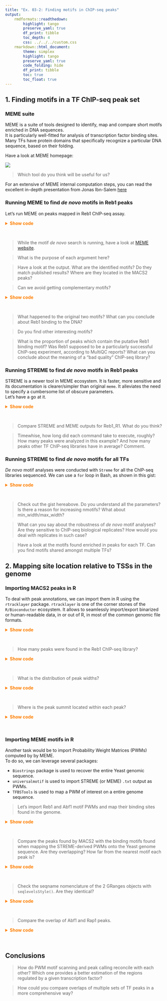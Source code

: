 ```yaml
---
title: "Ex. 03-2: Finding motifs in ChIP-seq peaks"
output: 
    rmdformats::readthedown: 
        highlight: tango
        preserve_yaml: true
        df_print: tibble
        toc_depth: 4
        css: ../../../custom.css
    rmarkdown::html_document: 
        theme: simplex
        highlight: tango
        preserve_yaml: true
        code_folding: hide
        df_print: tibble
        toc: true
        toc_float: true
---
```


## 1. Finding motifs in a TF ChIP-seq peak set

### MEME suite

MEME is a suite of tools designed to identify, map and compare short motifs enriched in DNA sequences.  
It is particularly well-fitted for analysis of transcription factor binding sites. Many TFs have protein 
domains that specifically recognize a particular DNA sequence, based on their folding.  

Have a look at MEME homepage: 

[![](.img/2020-12-23-10-48-51.png)](http://meme-suite.org/)

> Which tool do you think will be useful for us? 

For an extensive of MEME internal computation steps, you can read the excellent in-depth presentation 
from Jonas Ibn-Salem [here](http://cbdm-01.zdv.uni-mainz.de/~jibnsale/teaching/SS16_MotifAnalysis_lecture_v02.pdf)

### Running MEME to find *de novo* motifs in Reb1 peaks

Let's run MEME on peaks mapped in Reb1 ChIP-seq assay. 

<details><summary style="color: #ff7f00; font-weight: bold">Show code</summary><p>
```sh
genome='Share/day03/results/genome/genome.fa'
peaks_folder='Share/day03/results/bwa/mergedLibrary/macs/narrowPeak/'
TF='Reb1_R1'
fasta_path="${TF}.fa"
output_dir="meme_out/${TF}"
mode='zoops'
nmotifs=2
min_width=6
max_width=15
#
bedtools getfasta -fi ${genome} -bed ${peaks_folder}/${TF}_peaks.narrowPeak > ${fasta_path}
mkdir meme_out/
meme \
    ${fasta_path} \
    -oc ${output_dir} \
    -searchsize 0 \
    -mod ${mode} \
    -nmotifs ${nmotifs} \
    -minw ${min_width} \
    -maxw ${max_width} \
    -V 
```
</p></details><br>

> While the motif *de novo* search is running, have a look at [MEME website](http://meme-suite.org/).

> What is the purpose of each argument here?   

> Have a look at the output. What are the identified motifs? Do they match published results? Where are they located in the MACS2 peaks?  

> Can we avoid getting complementary motifs? 

<details><summary style="color: #ff7f00; font-weight: bold">Show code</summary><p>
Check meme options with meme --help
```sh
output_dir="meme_out/${TF}_revcomp"
meme \
    ${fasta_path} \
    -oc ${output_dir} \
    -searchsize 0 \
    -mod ${mode} \
    -nmotifs ${nmotifs} \
    -minw ${min_width} \
    -maxw ${max_width} \
    -revcomp \
    -dna \
    -V 
```
</p></details><br>

> What happened to the original two motifs? What can you conclude about Reb1 binding to the DNA?  

> Do you find other interesting motifs?  

> What is the proportion of peaks which contain the putative Reb1 binding motif? 
Was Reb1 supposed to be a particularly successful ChIP-seq experiment, according to MultiQC reports? 
What can you conclude about the meaning of a "bad quality" ChIP-seq library? 

### Running STREME to find *de novo* motifs in Reb1 peaks

STREME is a newer tool in MEME ecosystem. It is faster, more sensitive and its documentation is clearer/simpler than original `meme`. 
It alleviates the need to specify a cumbersome list of obscure parameters.  
Let's have a go at it. 

<details><summary style="color: #ff7f00; font-weight: bold">Show code</summary><p>
```sh
genome='Share/day03/results/genome/genome.fa'
peaks_folder='Share/day03/results/bwa/mergedLibrary/macs/narrowPeak/'
TF='Reb1_R1'
fasta_path="${TF}.fa"
nmotifs=5
min_width=6
max_width=20
#
bedtools getfasta -fi ${genome} -bed ${peaks_folder}/${TF}_peaks.narrowPeak > ${fasta_path}
mkdir streme_out/
output_dir="streme_out/${TF}"
streme \
    --p ${fasta_path} \
    --oc ${output_dir} \
    --nmotifs ${nmotifs} \
    --minw ${min_width} \
    --maxw ${max_width} 
```
</p></details><br>

> Compare STREME and MEME outputs for Reb1_R1. What do you think?  

> Timewhise, how long did each command take to execute, roughly? How many peaks were analyzed in this example? And how many peaks other TF ChIP-seq libraries have in average? Comment. 

### Running STREME to find *de novo* motifs for all TFs

*De novo* motif analyses were conducted with `Streme` for all the ChIP-seq libraries sequenced. We can use a `for` loop in Bash, as shown in this gist: 

<details><summary style="color: #ff7f00; font-weight: bold">Show code</summary><p>
```sh
genome='Share/day03/results/genome/genome.fa'
peaks_folder='Share/day03/results/bwa/mergedLibrary/macs/narrowPeak/'
nmotifs=5
min_width=6
max_width=20
#
TFs=$(ls ${peaks_folder}*.narrowPeak | sed 's,_peaks.narrowPeak,,' | sed 's,.*/,,g')
for TF in ${TFs}
do
    echo -e "\033[0;31m[`date +"%T"`]\033[0;37m Processing ${TF} TF..." 
    fasta_path="${peaks_folder}/${TF}_peaks.narrowPeak.fa"
    peaks="${peaks_folder}/${TF}_peaks.narrowPeak"
    output_dir="streme_out/${TF}"
    bedtools getfasta -fi ${genome} -bed ${peaks} > ${fasta_path}
    streme \
        --p ${fasta_path} \
        --oc ${output_dir} \
        --nmotifs ${nmotifs} \
        --minw ${min_width} \
        --maxw ${max_width} \
        --verbosity 1
done
```
</p></details><br>

> Check out the gist hereabove. Do you understand all the parameters? Is there a reason for increasing nmotifs? What about min_width/max_width?  

> What can you say about the robustness of *de novo* motif analyses? Are they sensitive to ChIP-seq biological replicates? How would you deal with replicates in such case?  

> Have a look at the motifs found enriched in peaks for each TF. Can you find motifs shared amongst multiple TFs?  

## 2. Mapping site location relative to TSSs in the genome

### Importing MACS2 peaks in R

To deal with peak annotations, we can import them in R using the `rtracklayer` package. 
`rtracklayer` is one of the corner stones of the `R/Bioconductor` ecosystem. It allows to 
seamlessly import/export binarized or human-readable data, in or out of R, in most of 
the common genomic file formats. 

<details><summary style="color: #ff7f00; font-weight: bold">Show code</summary><p>
```r
Reb1_peaks <- rtracklayer::import('Share/day03/results/bwa/mergedLibrary/macs/narrowPeak/Reb1_R1_peaks.narrowPeak')
```
</p></details><br>

> How many peaks were found in the Reb1 ChIP-seq library? 

<details><summary style="color: #ff7f00; font-weight: bold">Show code</summary><p>
```r
length(Reb1_peaks)
```
</p></details><br>

> What is the distribution of peak widths?  

<details><summary style="color: #ff7f00; font-weight: bold">Show code</summary><p>
```r
hist(GenomicRanges::width(Reb1_peaks))
```
</p></details><br>

> Where is the peak summit located within each peak?  

<details><summary style="color: #ff7f00; font-weight: bold">Show code</summary><p>
```r
Reb1_peak_summits <- rtracklayer::import('Share/day03/results/bwa/mergedLibrary/macs/narrowPeak/Reb1_R1_summits.bed')
pos <- {GenomicRanges::end(Reb1_peak_summits) - GenomicRanges::start(Reb1_peaks)} / {GenomicRanges::end(Reb1_peaks) - GenomicRanges::start(Reb1_peaks)}
hist(pos)
```
</p></details><br>

### Importing MEME motifs in R

Another task would be to import Probability Weight Matrices (PWMs) 
computed by by MEME.  
To do so, we can leverage several packages: 

* `Biostrings` package is used to recover the entire Yeast genomic sequence.
* `universalmotif` is used to import STREME (or MEME) `.txt` output as PWMs. 
* `TFBSTools` is used to map a PWM of interest on a entire genome sequence. 

> Let's import Reb1 and Abf1 motif PWMs and map their binding sites found in the genome. 

<details><summary style="color: #ff7f00; font-weight: bold">Show code</summary><p>
```r
`%over%` <- IRanges::`%over%`
yeast_sequences <- Biostrings::readDNAStringSet('Share/day03/results/genome/genome.fa')
yeast_sequences
Reb1_motifs <- universalmotif::read_meme('Share/day03/streme_out/Reb1_R1/streme.txt')
Reb1_PWM <- TFBSTools::PWMatrix(ID = 'Reb1', profileMatrix = Reb1_motifs[[1]]@motif)
Reb1_hits <- GenomicRanges::GRanges(
    TFBSTools::searchSeq(
        Reb1_PWM, 
        yeast_sequences, 
        strand = '*', 
        min.score = '60%'
    )
)
Reb1_hits <- Reb1_hits[order(Reb1_hits$relScore, decreasing = TRUE)]
Reb1_hits
Reb1_hits <- Reb1_hits[Reb1_hits$relScore >= 0.80]
Reb1_hits
Abf1_motifs <- universalmotif::read_meme('Share/day03/streme_out/Abf1_R1/streme.txt')
Abf1_PWM <- TFBSTools::PWMatrix(ID = 'Abf1', profileMatrix = Abf1_motifs[[1]]@motif)
Abf1_hits <- GenomicRanges::GRanges(
    TFBSTools::searchSeq(
        Abf1_PWM, 
        yeast_sequences, 
        strand = '*', 
        min.score = '60%'
    )
)
Abf1_hits <- Abf1_hits[order(Abf1_hits$relScore, decreasing = TRUE)]
Abf1_hits
Abf1_hits <- Abf1_hits[Abf1_hits$relScore >= 0.80]
Abf1_hits
```
</p></details><br>

> Compare the peaks found by MACS2 with the binding motifs found 
when mapping the STREME-derived PWMs onto the Yeast genome sequence. 
Are they overlapping? How far from the nearest motif each peak is?  

<details><summary style="color: #ff7f00; font-weight: bold">Show code</summary><p>
```r
table(Reb1_hits %over% Reb1_peaks)
```
</p></details><br>

> Check the seqname nomenclature of the 2 GRanges objects with `seqlevelsStyle()`. Are they identical? 

<details><summary style="color: #ff7f00; font-weight: bold">Show code</summary><p>
```r
GenomeInfoDb::seqlevelsStyle(Reb1_hits)
GenomeInfoDb::seqlevelsStyle(Reb1_peaks)
GenomeInfoDb::seqlevelsStyle(Reb1_hits) <- "NCBI"
table(Reb1_peaks %over% Reb1_hits)
dist <- GenomicRanges::distanceToNearest(Reb1_peaks, Reb1_hits)@elementMetadata$distance
hist(dist, breaks = 100)
Abf1_peaks <- rtracklayer::import('Share/day03/results/bwa/mergedLibrary/macs/narrowPeak/Abf1_R1_peaks.narrowPeak')
GenomeInfoDb::seqlevelsStyle(Abf1_hits) <- "NCBI"
table(Abf1_peaks %over% Abf1_hits)
dist <- GenomicRanges::distanceToNearest(Abf1_peaks, Abf1_hits)@elementMetadata$distance
hist(dist, breaks = 100)
```
</p></details><br>

> Compare the overlap of Abf1 and Rap1 peaks. 

<details><summary style="color: #ff7f00; font-weight: bold">Show code</summary><p>
```r
Rap1_peaks <- rtracklayer::import('Share/day03/results/bwa/mergedLibrary/macs/narrowPeak/Rap1_R1_peaks.narrowPeak')
table(Abf1_peaks %over% Rap1_peaks)
```
</p></details><br>

## Conclusions 

> How do PWM motif scanning and peak calling reconcile with each other? Which one provides a 
better estimation of the regions regulated by a given transcription factor?  

> How could you compare overlaps of multiple sets of TF peaks in a more 
comprehensive way? 